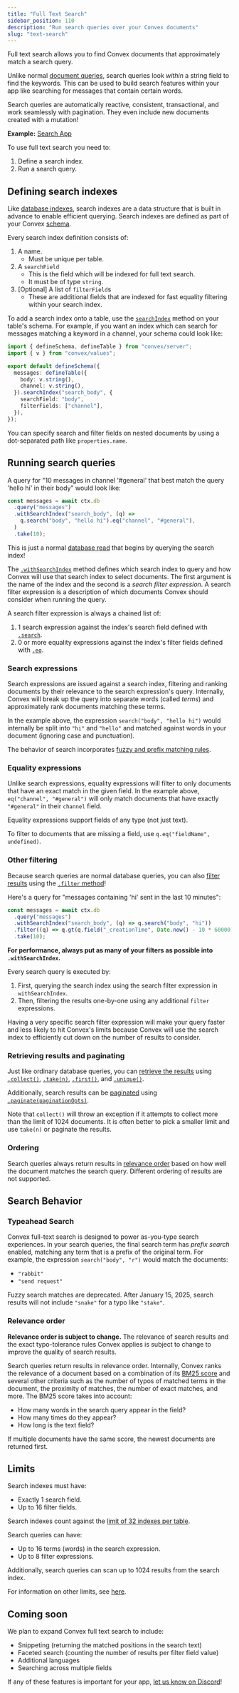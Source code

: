```yaml
---
title: "Full Text Search"
sidebar_position: 110
description: "Run search queries over your Convex documents"
slug: "text-search"
---
```


Full text search allows you to find Convex documents that approximately match a
search query.

Unlike normal
[document queries](/docs/database/reading-data.mdx#querying-documents), search
queries look _within_ a string field to find the keywords. This can be used to
build search features within your app like searching for messages that contain
certain words.

Search queries are automatically reactive, consistent, transactional, and work
seamlessly with pagination. They even include new documents created with a
mutation!

**Example:**
[Search App](https://github.com/get-convex/convex-demos/tree/main/search)

To use full text search you need to:

1. Define a search index.
2. Run a search query.

<BetaAdmonition feature="Search" verb="is" />

## Defining search indexes

Like [database indexes](/docs/database/indexes/indexes.md), search indexes are a
data structure that is built in advance to enable efficient querying. Search
indexes are defined as part of your Convex [schema](/docs/database/schemas.mdx).

Every search index definition consists of:

1. A name.
   - Must be unique per table.
2. A `searchField`
   - This is the field which will be indexed for full text search.
   - It must be of type `string`.
3. [Optional] A list of `filterField`s
   - These are additional fields that are indexed for fast equality filtering
     within your search index.

To add a search index onto a table, use the
[`searchIndex`](/api/classes/server.TableDefinition#searchindex) method on your
table's schema. For example, if you want an index which can search for messages
matching a keyword in a channel, your schema could look like:

```ts noDialect title="convex/schema.ts"
import { defineSchema, defineTable } from "convex/server";
import { v } from "convex/values";

export default defineSchema({
  messages: defineTable({
    body: v.string(),
    channel: v.string(),
  }).searchIndex("search_body", {
    searchField: "body",
    filterFields: ["channel"],
  }),
});
```

You can specify search and filter fields on nested documents by using a
dot-separated path like `properties.name`.

## Running search queries

A query for "10 messages in channel '#general' that best match the query 'hello
hi' in their body" would look like:

```js
const messages = await ctx.db
  .query("messages")
  .withSearchIndex("search_body", (q) =>
    q.search("body", "hello hi").eq("channel", "#general"),
  )
  .take(10);
```

This is just a normal [database read](/docs/database/reading-data.mdx) that
begins by querying the search index!

The
[`.withSearchIndex`](/api/interfaces/server.QueryInitializer#withsearchindex)
method defines which search index to query and how Convex will use that search
index to select documents. The first argument is the name of the index and the
second is a _search filter expression_. A search filter expression is a
description of which documents Convex should consider when running the query.

A search filter expression is always a chained list of:

1. 1 search expression against the index's search field defined with
   [`.search`](/api/interfaces/server.SearchFilterBuilder#search).
2. 0 or more equality expressions against the index's filter fields defined with
   [`.eq`](/api/interfaces/server.SearchFilterFinalizer#eq).

### Search expressions

Search expressions are issued against a search index, filtering and ranking
documents by their relevance to the search expression's query. Internally,
Convex will break up the query into separate words (called _terms_) and
approximately rank documents matching these terms.

In the example above, the expression `search("body", "hello hi")` would
internally be split into `"hi"` and `"hello"` and matched against words in your
document (ignoring case and punctuation).

The behavior of search incorporates
[fuzzy and prefix matching rules](#search-behavior).

### Equality expressions

Unlike search expressions, equality expressions will filter to only documents
that have an exact match in the given field. In the example above,
`eq("channel", "#general")` will only match documents that have exactly
`"#general"` in their `channel` field.

Equality expressions support fields of any type (not just text).

To filter to documents that are missing a field, use
`q.eq("fieldName", undefined)`.

### Other filtering

Because search queries are normal database queries, you can also
[filter results](/docs/database/reading-data.mdx#filtering) using the
[`.filter` method](/api/interfaces/server.Query#filter)!

Here's a query for "messages containing 'hi' sent in the last 10 minutes":

```js
const messages = await ctx.db
  .query("messages")
  .withSearchIndex("search_body", (q) => q.search("body", "hi"))
  .filter((q) => q.gt(q.field("_creationTime", Date.now() - 10 * 60000)))
  .take(10);
```

**For performance, always put as many of your filters as possible into
`.withSearchIndex`.**

Every search query is executed by:

1. First, querying the search index using the search filter expression in
   `withSearchIndex`.
2. Then, filtering the results one-by-one using any additional `filter`
   expressions.

Having a very specific search filter expression will make your query faster and
less likely to hit Convex's limits because Convex will use the search index to
efficiently cut down on the number of results to consider.

### Retrieving results and paginating

Just like ordinary database queries, you can
[retrieve the results](/docs/database/reading-data.mdx#retrieving-results) using
[`.collect()`](/api/interfaces/server.Query#collect),
[`.take(n)`](/api/interfaces/server.Query#take),
[`.first()`](/api/interfaces/server.Query#first), and
[`.unique()`](/api/interfaces/server.Query#unique).

Additionally, search results can be [paginated](/docs/database/pagination.mdx)
using
[`.paginate(paginationOpts)`](/api/interfaces/server.OrderedQuery#paginate).

Note that `collect()` will throw an exception if it attempts to collect more
than the limit of 1024 documents. It is often better to pick a smaller limit and
use `take(n)` or paginate the results.

### Ordering

Search queries always return results in [relevance order](#relevance-order)
based on how well the document matches the search query. Different ordering of
results are not supported.

## Search Behavior

### Typeahead Search

Convex full-text search is designed to power as-you-type search experiences. In
your search queries, the final search term has _prefix search_ enabled, matching
any term that is a prefix of the original term. For example, the expression
`search("body", "r")` would match the documents:

- `"rabbit"`
- `"send request"`

Fuzzy search matches are deprecated. After January 15, 2025, search results will
not include `"snake"` for a typo like `"stake"`.

### Relevance order

**Relevance order is subject to change.** The relevance of search results and
the exact typo-tolerance rules Convex applies is subject to change to improve
the quality of search results.

Search queries return results in relevance order. Internally, Convex ranks the
relevance of a document based on a combination of its
[BM25 score](https://en.wikipedia.org/wiki/Okapi_BM25) and several other
criteria such as the number of typos of matched terms in the document, the
proximity of matches, the number of exact matches, and more. The BM25 score
takes into account:

- How many words in the search query appear in the field?
- How many times do they appear?
- How long is the text field?

If multiple documents have the same score, the newest documents are returned
first.

## Limits

Search indexes must have:

- Exactly 1 search field.
- Up to 16 filter fields.

Search indexes count against the
[limit of 32 indexes per table](/docs/database/indexes/indexes.md#limits).

Search queries can have:

- Up to 16 terms (words) in the search expression.
- Up to 8 filter expressions.

Additionally, search queries can scan up to 1024 results from the search index.

For information on other limits, see [here](/docs/production/state/limits.mdx).

## Coming soon

We plan to expand Convex full text search to include:

- Snippeting (returning the matched positions in the search text)
- Faceted search (counting the number of results per filter field value)
- Additional languages
- Searching across multiple fields

If any of these features is important for your app,
[let us know on Discord](https://convex.dev/community)!
